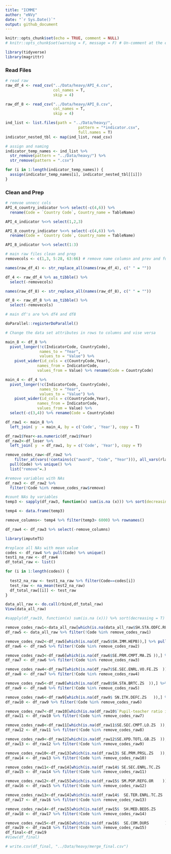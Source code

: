 ```yaml
---
title: "ICMME"
author: "eNVy"
date: "`r Sys.Date()`"
output: github_document
---
```


```r
knitr::opts_chunk$set(echo = TRUE, comment = NULL)
# knitr::opts_chunk$set(warning = F, message = F) # Un-comment at the end
```

```r
library(tidyverse)
library(magrittr)
```


### Read Files

```r
# read raw
raw_df_4 <- read_csv("../Data/heavy/API_4.csv", 
                     col_names = T,
                     skip = 4)

raw_df_8 <- read_csv("../Data/heavy/API_8.csv", 
                     col_names = T, 
                     skip = 4)

ind_list <- list.files(path = "../Data/heavy/", 
                                pattern = "*indicator.csv", 
                                full.names = T)
indicator_nested_tbl <- map(ind_list, read_csv)
```

```r
# assign and naming
indicator_temp_names <- ind_list %>% 
  str_remove(pattern = "../Data/heavy/") %>% 
  str_remove(pattern = ".csv")

for (i in 1:length(indicator_temp_names)) {
  assign(indicator_temp_names[i], indicator_nested_tbl[[i]])
}
```


### Clean and Prep

```r
# remvoe unnecc cols
API_4_country_indicator %<>% select(-c(4,6)) %>% 
  rename(Code = `Country Code`, Country_name = TableName)

API_4_indicator %<>% select(1,2,3)

API_8_country_indicator %<>% select(-c(4,6)) %>% 
  rename(Code = `Country Code`, Country_name = TableName)

API_8_indicator %<>% select(1:3)
```


```r
# main raw files clean and prep
removecols <- c(1,3, 5:28, 63:66) # remove name columsn and prev and future years

names(raw_df_4) <- str_replace_all(names(raw_df_4), c(" " = ""))

df_4 <- raw_df_4 %>% as_tibble() %>% 
  select(-removecols)

names(raw_df_8) <- str_replace_all(names(raw_df_8), c(" " = ""))

df_8 <- raw_df_8 %>% as_tibble() %>% 
  select(-removecols)

# main df's are %>% df4 and df8
```


```r
doParallel::registerDoParallel()
```


```r
# Change the data set attributes in rows to columns and vise versa

main_8 <- df_8 %>% 
  pivot_longer(!c(IndicatorCode, CountryCode), 
               names_to = "Year", 
               values_to = "Value") %>% 
    pivot_wider(id_cols = c(CountryCode,Year), 
              names_from = IndicatorCode, 
              values_from = Value) %>% rename(Code = CountryCode)

main_4 <- df_4 %>% 
  pivot_longer(!c(IndicatorCode, CountryCode), 
               names_to = "Year", 
               values_to = "Value") %>% 
    pivot_wider(id_cols = c(CountryCode,Year), 
              names_from = IndicatorCode, 
              values_from = Value) %>% 
  select(-c(3,4)) %>% rename(Code = CountryCode)
```



```r
df_raw1 <- main_8 %>%  
  left_join( y  = main_4, by = c('Code', 'Year'), copy = T)
```


```r
df_raw1$Year<-as.numeric(df_raw1$Year)
df_raw2<-df_loser %>% 
  left_join( y  = df_raw1, by = c('Code', 'Year'), copy = T)
```

```r

remove_codes_raw<-df_raw2 %>% 
    filter_at(vars(!contains(c("award", "Code", "Year"))), all_vars(rlang::are_na(.))) %>% 
  pull(Code) %>% unique() %>% 
  list("remove"=.) 
```


```r
#remove variables with NAs
df_raw3 <- df_raw2 %>% 
  filter(!Code %in% remove_codes_raw$remove)
```


```r
#count NAs by variables
temp3 <- sapply(df_raw3, function(x) sum(is.na (x))) %>% sort(decreasing = T) 

temp4 <- data.frame(temp3)

remove_columns<- temp4 %>% filter(temp3> 6000) %>% rownames()

df_raw4 <- df_raw3 %>% select(-remove_columns)

```


```r
library(imputeTS)
```



```r
#replace all NAs with mean value
codes <- df_raw4 %>% pull(Code) %>% unique() 
test1_na_raw <- df_raw4
df_total_raw <- list()

for (i in 1:length(codes)) {
  
  test2_na_raw <- test1_na_raw %>% filter(Code==codes[i])
  test_raw <- na_mean(test2_na_raw)
  df_total_raw[[i]] <- test_raw
}

data_all_raw <- do.call(rbind,df_total_raw)
View(data_all_raw)
```


```r
#sapply(df_raw19, function(x) sum(is.na (x))) %>% sort(decreasing = T) 

remove_codes_raw1<-data_all_raw[which(is.na(data_all_raw$SH.STA.ODFC.RU.ZS)),] %>% pull(Code) %>% unique()
df_raw5 <- data_all_raw %>% filter(!Code %in% remove_codes_raw1)

remove_codes_raw2<-df_raw5[which(is.na(df_raw5$SH.IMM.HEPB)),] %>% pull(Code) %>% unique()
df_raw6 <- df_raw5 %>% filter(!Code %in% remove_codes_raw2)

remove_codes_raw3<-df_raw6[which(is.na(df_raw6$SE.PRM.CMPT.MA.ZS )),] %>% pull(Code) %>% unique()
df_raw7 <- df_raw6 %>% filter(!Code %in% remove_codes_raw3)

remove_codes_raw4<-df_raw7[which(is.na(df_raw7$SE.SEC.ENRL.VO.FE.ZS  )),] %>% pull(Code) %>% unique()
df_raw8 <- df_raw7 %>% filter(!Code %in% remove_codes_raw4)

remove_codes_raw5<-df_raw8[which(is.na(df_raw8$SH.STA.BRTC.ZS  )),] %>% pull(Code) %>% unique()
df_raw9 <- df_raw8 %>% filter(!Code %in% remove_codes_raw5)

remove_codes_raw6<-df_raw9[which(is.na(df_raw9$ SN.ITK.DEFC.ZS   )),] %>% pull(Code) %>% unique()
df_raw10 <- df_raw9 %>% filter(!Code %in% remove_codes_raw6)

remove_codes_raw7<-df_raw10[which(is.na(df_raw10$`Pupil-teacher ratio in pre-primary education (headcount basis)`   )),] %>% pull(Code) %>% unique()
df_raw11 <- df_raw10 %>% filter(!Code %in% remove_codes_raw7)

remove_codes_raw8<-df_raw11[which(is.na(df_raw11$SE.SEC.CMPT.LO.ZS  )),] %>% pull(Code) %>% unique()
df_raw12 <- df_raw11 %>% filter(!Code %in% remove_codes_raw8)

remove_codes_raw9<-df_raw12[which(is.na(df_raw12$SE.XPD.TOTL.GB.ZS  )),] %>% pull(Code) %>% unique()
df_raw13 <- df_raw12 %>% filter(!Code %in% remove_codes_raw9)

remove_codes_raw10<-df_raw13[which(is.na(df_raw13$ SE.PRM.PRSL.ZS   )),] %>% pull(Code) %>% unique()
df_raw14 <- df_raw13 %>% filter(!Code %in% remove_codes_raw10)

remove_codes_raw11<-df_raw14[which(is.na(df_raw14$ SE.SEC.ENRL.TC.ZS    )),] %>% pull(Code) %>% unique()
df_raw15 <- df_raw14 %>% filter(!Code %in% remove_codes_raw11)

remove_codes_raw12<-df_raw15[which(is.na(df_raw15$ SM.POP.REFG.OR    )),] %>% pull(Code) %>% unique()
df_raw16 <- df_raw15 %>% filter(!Code %in% remove_codes_raw12)

remove_codes_raw13<-df_raw14[which(is.na(df_raw14$  SE.TER.ENRL.TC.ZS     )),] %>% pull(Code) %>% unique()
df_raw17 <- df_raw16 %>% filter(!Code %in% remove_codes_raw13)

remove_codes_raw14<-df_raw15[which(is.na(df_raw15$  SH.MED.BEDS.ZS      )),] %>% pull(Code) %>% unique()
df_raw18 <- df_raw17 %>% filter(!Code %in% remove_codes_raw14)

remove_codes_raw15<-df_raw16[which(is.na(df_raw16$  SE.COM.DURS       )),] %>% pull(Code) %>% unique()
df_raw19 <- df_raw18 %>% filter(!Code %in% remove_codes_raw15)
df_final<-df_raw19
#View(df_final)


```


```r
# write.csv(df_final, "../Data/heavy/merge_final.csv")
```


